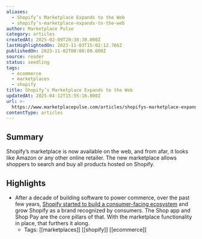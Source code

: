 ```yaml
---
aliases:
  - Shopify’s Marketplace Expands to the Web
  - shopify’s-marketplace-expands-to-the-web
author: Marketplace Pulse
category: articles
createdAt: 2025-02-09T20:38:30.000Z
lastHighlightedOn: 2023-11-03T15:02:12.766Z
publishedOn: 2023-11-02T00:00:00.000Z
source: reader
status: seedling
tags:
  - ecommerce
  - marketplaces
  - shopify
title: Shopify’s Marketplace Expands to the Web
updatedAt: 2025-04-12T15:55:16.000Z
url: >-
  https://www.marketplacepulse.com/articles/shopifys-marketplace-expands-to-the-web
contentType: articles
---
```

## Summary

Shopify’s marketplace is now available on the web, and from afar, it looks like Amazon or any other online retailer. The new marketplace allows shoppers to search and buy all products hosted on Shopify.

## Highlights

- After a decade of building software to power commerce, over the past few years, [Shopify started to build a consumer-facing ecosystem](https://www.marketplacepulse.com/articles/shopify-breaks-the-fourth-wall) and grow Shopify as a brand recognized by consumers. The Shop app and Shop Pay are the core pillars of that. With the marketplace functionality in place, that furthers it along.
    - Tags: [[marketplaces]] [[shopify]] [[ecommerce]]
